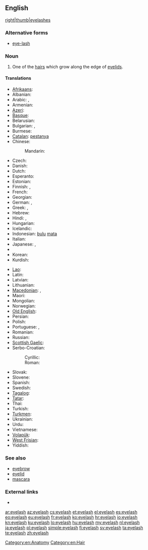==English==
[[file:Cils.jpg|right|thumb|eyelashes]]

===Alternative forms===
* [[eye-lash]]

===Noun===
{{en-noun|es}}

# One of the [[hair]]s which grow along the edge of [[eyelid]]s.

====Translations====
{{trans-top|hair growing on the edge of an eyelid}}
* [[Afrikaans]]: {{t-|af|wimper|xs=Afrikaans}}
* Albanian: {{t-|sq|qerpik|m|xs=Albanian}}
* Arabic: {{t|ar|رمش|tr=rimš|sc=Arab}}, {{qualifier|collective}} {{t|ar|هدب|m|tr=hudb|sc=Arab}}
* Armenian: {{t-|hy|թարթիչ|tr=t'art'ič}}
* [[Azeri]]: {{t|az|kirpik}}
* [[Basque]]: {{t|eu|betile|xs=Basque}}
* Belarusian: {{t|be|вейка|f|tr=véjka|sc=Cyrl}}
* Bulgarian: {{t|bg|мигла|f|tr=mígla|sc=Cyrl}}, {{t|bg|ресница|f|tr=resníca|sc=Cyrl}}
* Burmese: {{t|my|မျက်တောင်|tr=mje' taun.|sc=Mymr}}
* [[Catalan]]: [[pestanya]]
* Chinese:
*: Mandarin: {{t-|cmn|睫毛|tr=jiémáo|sc=Hani}}
* Czech: {{t-|cs|řasa|f}}
* Danish: {{t|da|øjenvippe|c}}
* Dutch: {{t+|nl|wimper|m}}
* Esperanto: {{t-|eo|okulharo|xs=Esperanto}}
* Estonian: {{t|et|ripsmed}}
* Finnish: {{t-|fi|silmäripsi}}, {{t+|fi|ripsi}}
* French: {{t+|fr|cil|m}}
* Georgian: {{t|ka|წამწამი|tr=camcami|sc=Geor}}
* German: {{t|de|Wimper|f}}, {{t|de|Augenwimper|f}}
* Greek: {{t+|el|βλεφαρίδα|f|tr=vlefarída}},  {{qualifier|informal}} {{t+|el|ματόκλαδο|n|tr=matóklado}}
* Hebrew: {{t-|he|ריס|m|tr=ris}}
* Hindi: {{t-|hi|पपनी|f|tr=papnī|xs=Hindi}},  {{t-|hi|पलक|m|tr=palak|xs=Hindi}}
* Hungarian: {{t+|hu|szempilla}}
* Icelandic: {{t-|is|augnhár|n}}
* Indonesian: [[bulu]] [[mata]]
* Italian: {{t-|it|ciglio|m}}
* Japanese: {{t|ja|まつげ|tr=matsuge|sc=Jpan}}, {{t|ja|睫毛|tr=まつげ, matsuge|sc=Jpan}}
* {{trreq|Khmer}}
* Korean: {{t|ko|속눈썹|tr=songnunsseop|sc=Kore}}
* Kurdish: {{t|ku|برژانگ|tr=birjang|sc=ku-Arab}}
{{trans-mid}}
* [[Lao]]: {{t|lo|ຂົນຕາ|tr=khon tā|sc=Laoo}}
* Latin: {{t-|la|cilia|n|p}}
* Latvian: {{t|lv|skropsta|xs=Latvian}}
* Lithuanian: {{t-|lt|blakstiena|f|xs=Lithuanian}}
* [[Macedonian]]: {{t|mk|ресница|f|tr=résnica|sc=Cyrl}}, {{t|mk|трепка|f|tr=trépka|sc=Cyrl}}
* Maori: {{t|mi|kamo}}
* Mongolian: {{t|mn|сормуус|tr=sormuus|sc=Cyrl|xs=Mongolian}}
* Norwegian: {{t|no|øyenvipper|p}}
* [[Old English]]: {{t-|ang|bru|alt=brū|xs=Old English}}
* Persian: {{t|fa|مژه|tr=može|sc=fa-Arab}}
* Polish: {{t+|pl|rzęsa|f}}
* Portuguese: {{t-|pt|cílio|m}}, {{t|pt|pestana|f}}
* Romanian: {{t-|ro|geană|f}}
* Russian: {{t+|ru|ресница|f|tr=resníca}}
* [[Scottish Gaelic]]: {{t-|gd|rosg|m|xs=Scottish Gaelic}}
* Serbo-Croatian:
*: Cyrillic: {{t|sh|трепавица|f}}
*: Roman: {{t|sh|trepavica|f}}
* Slovak: {{t|sk|riasa|f}}
* Slovene: {{t+|sl|trepalnica|f}}
* Spanish: {{t+|es|pestaña|f}}
* Swedish: {{t+|sv|ögonfrans|c}}
* [[Tagalog]]: {{t|tl|pilikmatá}}
* [[Tatar]]: {{t|tt|керфек|tr=kerfek|sc=Cyrl}}
* Thai: {{t|th|ขนตา|tr=kŏn dtaa|sc=Thai}}
* Turkish: {{t+|tr|kirpik}}
* [[Turkmen]]: {{t|tk|kirpik}}
* Ukrainian: {{t|uk|вія|f|tr=víja|sc=Cyrl}}
* Urdu: {{t|ur|پپن|f|tr=papnī|xs=Urdu}}
* Vietnamese: {{t|vi|lông mi}}
* [[Volapük]]: {{t|vo|logaflipaher}}
* [[West Frisian]]: {{t-|fy|teister|xs=West Frisian}}
* Yiddish: {{t|yi|וויִע|f|tr=viye|sc=Hebr}}
{{trans-bottom}}

===See also===
* [[eyebrow]]
* [[eyelid]]
* [[mascara]]

===External links===
* {{pedialite}}

[[Category:en:Anatomy]]
[[Category:en:Hair]]

[[ar:eyelash]]
[[az:eyelash]]
[[cs:eyelash]]
[[et:eyelash]]
[[el:eyelash]]
[[es:eyelash]]
[[eo:eyelash]]
[[eu:eyelash]]
[[fr:eyelash]]
[[ko:eyelash]]
[[hr:eyelash]]
[[io:eyelash]]
[[kn:eyelash]]
[[ku:eyelash]]
[[lo:eyelash]]
[[hu:eyelash]]
[[my:eyelash]]
[[nl:eyelash]]
[[ja:eyelash]]
[[pl:eyelash]]
[[simple:eyelash]]
[[fi:eyelash]]
[[sv:eyelash]]
[[ta:eyelash]]
[[te:eyelash]]
[[zh:eyelash]]